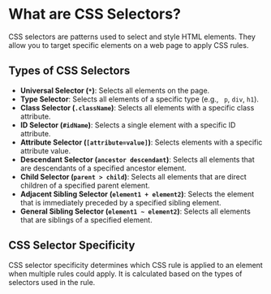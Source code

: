 # What are CSS Selectors?
CSS selectors are patterns used to select and style HTML elements. They allow you to target specific elements on a web page to apply CSS rules.

## Types of CSS Selectors
- **Universal Selector (`*`)**: Selects all elements on the page.
- **Type Selector**: Selects all elements of a specific type (e.g., `
    p`, `div`, `h1`).
- **Class Selector (`.className`)**: Selects all elements with a specific class attribute.
- **ID Selector (`#idName`)**: Selects a single element with a specific ID attribute.
- **Attribute Selector (`[attribute=value]`)**: Selects elements with a specific attribute value.
- **Descendant Selector (`ancestor descendant`)**: Selects all elements that are descendants of a specified ancestor element.
- **Child Selector (`parent > child`)**: Selects all elements that are direct children of a specified parent element.
- **Adjacent Sibling Selector (`element1 + element2`)**: Selects the element that is immediately preceded by a specified sibling element.
- **General Sibling Selector (`element1 ~ element2`)**: Selects all elements that are siblings of a specified element.

## CSS Selector Specificity
CSS selector specificity determines which CSS rule is applied to an element when multiple rules could apply. It is calculated based on the types of selectors used in the rule.

